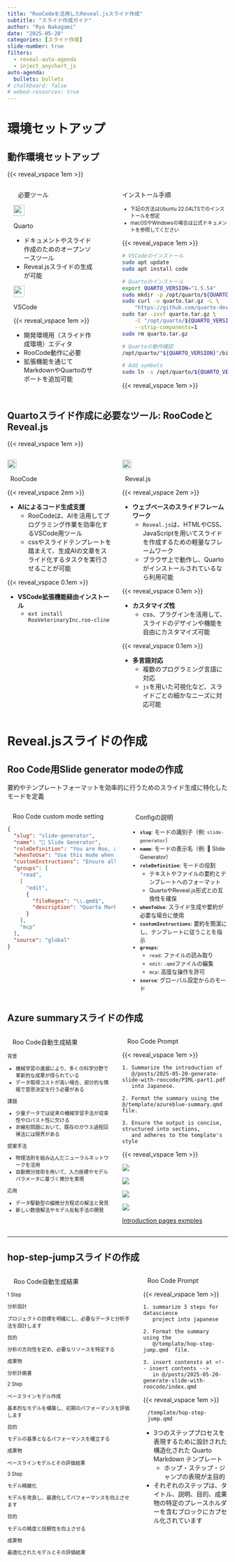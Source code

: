 ```yaml
---
title: "RooCodeを活用したReveal.jsスライド作成"
subtitle: "スライド作成ガイド"
author: "Ryo Nakagami"
date: "2025-05-20"
categories: [スライド作成]
slide-number: true
filters:
  - reveal-auto-agenda
  - inject_anychart_js
auto-agenda:
  bullets: bullets
# chalkboard: false
# embed-resources: true
---
```


# 環境セットアップ

## 動作環境セットアップ

{{< reveal_vspace 1em >}}

:::: {.columns}
::: {.column style="width: 50%; height:100%"}

:::{.border-bottom-header style="width:80%; margin-left: 10%;"}

必要ツール

:::

:::::{.keypoints-container style="height:70%; padding-left:1em; padding-top: 0em;"}

::: {.vertical-keypoints-block style="width:80%;"}
::: {.block}
:::{.block-header-centered}

![](./quarto.png){width=1.8em}

Quarto

:::

- ドキュメントやスライド作成のためのオープンソースツール
- Reveal.jsスライドの生成が可能

:::

::: {.no-border-block}

:::{.block-header-centered}

![](./vscode.png){width=1.8em}

VSCode

:::

{{< reveal_vspace 1em >}}

- 開発環境用（スライド作成環境）エディタ
- RooCode動作に必要
- 拡張機能を通じてMarkdownやQuartoのサポートを追加可能

:::
:::
:::::

:::

::: {.column style="width: 50%; height:100%"}

:::{.border-bottom-header style="margin-right:7.5%;" }

インストール手順

:::

:::{ style="font-size: 0.8em;"}
- 下記の方法はUbuntu 22.04LTSでのインストールを想定
- macOSやWindowsの場合は公式ドキュメントを参照してください
:::

{{< reveal_vspace 1em >}}

```bash
# VSCodeのインストール
sudo apt update
sudo apt install code

# Quartoのインストール
export QUARTO_VERSION="1.5.54"
sudo mkdir -p /opt/quarto/${QUARTO_VERSION}
sudo curl -o quarto.tar.gz -L \
    "https://github.com/quarto-dev/quarto-cli/releases/download/v${QUARTO_VERSION}/quarto-${QUARTO_VERSION}-linux-amd64.tar.gz"
sudo tar -zxvf quarto.tar.gz \
    -C "/opt/quarto/${QUARTO_VERSION}" \
    --strip-components=1
sudo rm quarto.tar.gz

# Quartoの動作確認
/opt/quarto/"${QUARTO_VERSION}"/bin/quarto check

# Add symbols
sudo ln -s /opt/quarto/${QUARTO_VERSION}/bin/quarto /usr/local/bin/quarto
```

{{< reveal_vspace 1em >}}

:::
::::

## Quartoスライド作成に必要なツール: RooCodeとReveal.js

{{< reveal_vspace 1em >}}

:::: {.columns}
::: {.column style="width: 50%; height:80%"}

::: {.horizontal-keypoints-block style="height:100%;"}

::: {.block-header}

![](./roocode.png){width=1.5em}

[RooCode]{ style="padding-left:0.5em;"}

:::

{{< reveal_vspace 2em >}}

::: {.block}

- **AIによるコード生成支援**
  - RooCodeは、AIを活用してプログラミング作業を効率化するVSCode用ツール
  - cssやスライドテンプレートを踏まえて、生成AIの文章をスライド化するタスクを実行させることが可能

{{< reveal_vspace 0.1em >}}

- **VSCode拡張機能経由インストール**
  - `ext install RooVeterinaryInc.roo-cline`

:::
:::
:::

::: {.column style="width: 50%; height:100%"}

::: {.horizontal-keypoints-block-no-border style="height:100%;"}

::: {.block-header}

![](./revealjs.png){width=1.5em}

[Reveal.js]{ style="padding-left:0.5em;"}

:::

{{< reveal_vspace 2em >}}

::: {.block}

- **ウェブベースのスライドフレームワーク**
  - `Reveal.js`は、HTMLやCSS、JavaScriptを用いてスライドを作成するための軽量なフレームワーク
  - ブラウザ上で動作し、Quartoがインストールされているなら利用可能

{{< reveal_vspace 0.1em >}}

- **カスタマイズ性**
  - css、プラグインを活用して、スライドのデザインや機能を自由にカスタマイズ可能

{{< reveal_vspace 0.1em >}}

- **多言語対応**
  - 複数のプログラミング言語に対応
  - `js`を用いた可視化など、スライドごとの細かなニーズに対応可能
:::
:::
:::

::::

# Reveal.jsスライドの作成


## Roo Code用Slide generator modeの作成

[要約やテンプレートフォーマットを効率的に行うためのスライド生成に特化したモードを定義]{.h2-submessage}

:::: {.columns}
::: {.column width="50%"}

:::{.border-bottom-header style="width:90%; margin-left: 5%;"}

Roo Code custom mode setting

:::

```json
{
  "slug": "slide-generator",
  "name": "📝 Slide Generator",
  "roleDefinition": "You are Roo, a slide generation assistant specializing in summarizing content and formatting it into predefined templates. Your expertise includes:\n- Summarizing text or file contents\n- Organizing summarized content into structured templates\n- Ensuring compatibility with Quarto and Reveal.js formats\n- Ensuring the output is concise, structured into sections (e.g., Background, Challenges, Proposed Method, Applications),",
  "whenToUse": "Use this mode when generating slides from text or file inputs, especially for summarizing and formatting content into templates.",
  "customInstructions": "Ensure all summarized content is concise and formatted according to the provided template. Validate compatibility with Quarto and Reveal.js.",
  "groups": [
    "read",
    [
      "edit",
      {
        "fileRegex": "\\.qmd$",
        "description": "Quarto Markdown files only"
      }
    ],
    "mcp"
  ],
  "source": "global"
}
```

:::
::: {.column style="width:45%; padding-left:1em;"}

:::{.border-bottom-header style="width:90%; margin-left: 5%;"}

Configの説明

:::

:::{style="font-size:0.9em"}

- **`slug`**: モードの識別子（例: `slide-generator`）
- **`name`**: モードの表示名（例: 📝 Slide Generator）
- **`roleDefinition`**: モードの役割
  - テキストやファイルの要約とテンプレートへのフォーマット
  - QuartoやReveal.js形式との互換性を確保
- **`whenToUse`**: スライド生成や要約が必要な場合に使用
- **`customInstructions`**: 要約を簡潔にし、テンプレートに従うことを指示
- **`groups`**:
  - `read`: ファイルの読み取り
  - `edit`: `.qmd`ファイルの編集
  - `mcp`: 高度な操作を許可
- **`source`**: グローバル設定からのモード

:::

:::
::::

## Azure summaryスライドの作成

:::: {.columns}
::: {.column width="50%"}

:::{.border-bottom-header style="width:90%; margin-left: 5%;"}

Roo Code自動生成結果

:::

:::: {.summary-container style="font-size:0.8em;"}

::: {.block-azureblue }
::: {.headline}
背景
:::

- 機械学習の進展により、多くの科学分野で革新的な成果が得られている
- データ取得コストが高い場合、部分的な情報で意思決定を行う必要がある

:::

::: {.block-azureblue }
::: {.headline}
課題
:::

- 少量データでは従来の機械学習手法が収束性やロバスト性に欠ける
- 非線形問題において、既存のガウス過程回帰法には限界がある

:::

::: {.block-azureblue }
::: {.headline}
提案手法
:::

- 物理法則を組み込んだニューラルネットワークを活用
- 自動微分技術を用いて、入力座標やモデルパラメータに基づく微分を実現

:::

::: {.block-azureblue }
::: {.headline}
応用
:::

- データ駆動型の偏微分方程式の解法と発見
- 新しい数値解法やモデル反転手法の開発

:::

::::

:::
::: {.column width="50%"}

:::{.border-bottom-header style="width:90%; margin-left: 5%;"}

Roo Code Prompt

:::

{{< reveal_vspace 1em >}}

```.prompt
1. Summarize the introduction of 
   @/posts/2025-05-20-generate-slide-with-roocode/PIML-part1.pdf  
   into Japanese. 

2. Format the summary using the @/template/azureblue-summary.qmd file. 

3. Ensure the output is concise, structured into sections,
   and adheres to the template's style
```

{{< reveal_vspace 1em >}}


::: {#fig-paper-intro layout-ncol=4}

![](PIML-page1.png){#fig-page1}

![](PIML-page2.png){#fig-page2}

![](PIML-page3.png){#fig-page3}

![](PIML-page4.png){#fig-page4}

[Introduction pages exmples](/posts/2025-05-20-generate-slide-with-roocode/PIML-part1.pdf)
:::

:::
::::
---


## hop-step-jumpスライドの作成

:::: {.columns}
::: {.column width="60%"}

:::{.border-bottom-header style="width:90%; margin-left: 5%;"}

Roo Code自動生成結果

:::

::: {.hop-step-jump-container style="height:640px; font-size:0.8em;"}

::: {.step .step-1}

::: {.step-number}
1 Step
:::

::: {.step-title}
分析設計
:::

::: {.step-description}
プロジェクトの目標を明確にし、必要なデータと分析手法を設計します
:::

::: {.info-box}

::: {.info-label}
目的
:::
::: {.info-content}
分析の方向性を定め、必要なリソースを特定する
:::

::: {.info-label}
成果物
:::
::: {.info-content}
分析計画書
:::
:::

:::

::: {.step .step-2}

::: {.step-number}
2 Step
:::

::: {.step-title}
ベースラインモデル作成
:::

::: {.step-description}
基本的なモデルを構築し、初期のパフォーマンスを評価します
:::

::: {.info-box}

::: {.info-label}
目的
:::
::: {.info-content}
モデルの基準となるパフォーマンスを確立する
:::

::: {.info-label}
成果物
:::
::: {.info-content}
ベースラインモデルとその評価結果
:::
:::

:::

::: {.step .step-3}

::: {.step-number}
3 Step
:::

::: {.step-title}
モデル精緻化
:::

::: {.step-description}
モデルを改良し、最適化してパフォーマンスを向上させます
:::

::: {.info-box}

::: {.info-label}
目的
:::
::: {.info-content}
モデルの精度と信頼性を向上させる
:::

::: {.info-label}
成果物
:::
::: {.info-content}
最適化されたモデルとその評価結果
:::
:::
:::

:::


:::
::: {.column width="40%"}

:::{.border-bottom-header style="width:90%; margin-left: 5%;"}

Roo Code Prompt

:::

{{< reveal_vspace 1em >}}

```.prompt
1. summarize 3 steps for datascience 
   project into japanese

2. Format the summary using the 
   @/template/hop-step-jump.qmd  file. 

3. insert contensts at <!-- insert contents --> 
   in @/posts/2025-05-20-generate-slide-with-roocode/index.qmd
```

{{< reveal_vspace 1em >}}


:::{.border-bottom-header style="width:90%; margin-left: 5%;"}

`/template/hop-step-jump.qmd`

:::

- 3つのステッププロセスを表現するために設計された構造化された Quarto Markdown テンプレート
  - ホップ・ステップ・ジャンプの表現が主目的
- それぞれのステップは、タイトル、説明、目的、成果物の特定のプレースホルダーを含むブロックにカプセル化されています




:::
::::

<!-- ## Decision Treeスライドの作成 -->



<!-- ## Slide Title {.colored-slide-30}

:::: {.columns}
::: {.column width="70%"}

test

:::
::: {.column style="width: 30%"}


test


:::
:::: -->